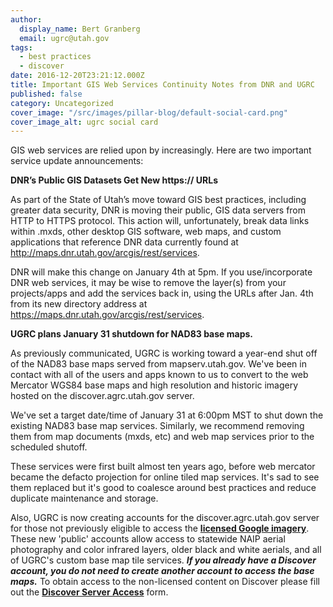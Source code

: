 ```yaml
---
author:
  display_name: Bert Granberg
  email: ugrc@utah.gov
tags:
  - best practices
  - discover
date: 2016-12-20T23:21:12.000Z
title: Important GIS Web Services Continuity Notes from DNR and UGRC
published: false
category: Uncategorized
cover_image: "/src/images/pillar-blog/default-social-card.png"
cover_image_alt: ugrc social card
---
```



GIS web services are relied upon by increasingly. Here are two important service update announcements:

**DNR’s Public GIS Datasets Get New https:// URLs**

As part of the State of Utah’s move toward GIS best practices, including greater data security, DNR is moving their public, GIS data servers from HTTP to HTTPS protocol. This action will, unfortunately, break data links within .mxds, other desktop GIS software, web maps, and custom applications that reference DNR data currently found at http://maps.dnr.utah.gov/arcgis/rest/services.

DNR will make this change on January 4th at 5pm. If you use/incorporate DNR web services, it may be wise to remove the layer(s) from your projects/apps and add the services back in, using the URLs after Jan. 4th from its new directory address at https://maps.dnr.utah.gov/arcgis/rest/services.

**UGRC plans January 31 shutdown for NAD83 base maps.**

As previously communicated, UGRC is working toward a year-end shut off of the NAD83 base maps served from mapserv.utah.gov. We've been in contact with all of the users and apps known to us to convert to the web Mercator WGS84 base maps and high resolution and historic imagery hosted on the discover.agrc.utah.gov server.

We've set a target date/time of January 31 at 6:00pm MST to shut down the existing NAD83 base map services. Similarly, we recommend removing them from map documents (mxds, etc) and web map services prior to the scheduled shutoff.

These services were first built almost ten years ago, before web mercator became the defacto projection for online tiled map services. It's sad to see them replaced but it's good to coalesce around best practices and reduce duplicate maintenance and storage.

Also, UGRC is now creating accounts for the discover.agrc.utah.gov server for those not previously eligible to access the **[licensed Google imagery](/documentation/discover/licensed-imagery)**. These new 'public' accounts allow access to statewide NAIP aerial photography and color infrared layers, older black and white aerials, and all of UGRC's custom base map tile services. **_If you already have a Discover account, you do not need to create another account to access the base maps._** To obtain access to the non-licensed content on Discover please fill out the **[Discover Server Access](https://docs.google.com/a/utah.gov/forms/d/e/1FAIpQLScvASb37-R9WeFHNUsbIYEcVzQ_ceT__G4PZUaCx_xZxTuEpA/viewform)** form.

<Contacts subject={frontmatter.title} contactKey="change_manager" />
